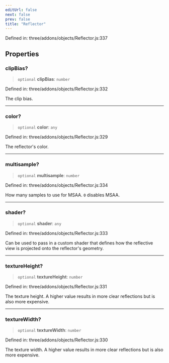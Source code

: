 ```yaml
---
editUrl: false
next: false
prev: false
title: "Reflector"
---
```


Defined in: three/addons/objects/Reflector.js:337

## Properties

### clipBias?

> `optional` **clipBias**: `number`

Defined in: three/addons/objects/Reflector.js:332

The clip bias.

***

### color?

> `optional` **color**: `any`

Defined in: three/addons/objects/Reflector.js:329

The reflector's color.

***

### multisample?

> `optional` **multisample**: `number`

Defined in: three/addons/objects/Reflector.js:334

How many samples to use for MSAA. `0` disables MSAA.

***

### shader?

> `optional` **shader**: `any`

Defined in: three/addons/objects/Reflector.js:333

Can be used to pass in a custom shader that defines how the reflective view is projected onto the reflector's geometry.

***

### textureHeight?

> `optional` **textureHeight**: `number`

Defined in: three/addons/objects/Reflector.js:331

The texture height. A higher value results in more clear reflections but is also more expensive.

***

### textureWidth?

> `optional` **textureWidth**: `number`

Defined in: three/addons/objects/Reflector.js:330

The texture width. A higher value results in more clear reflections but is also more expensive.
